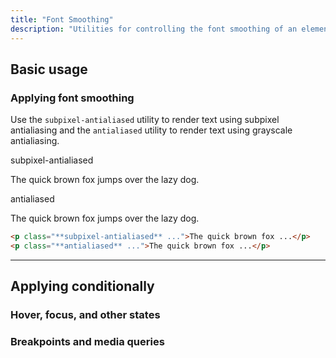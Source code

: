 ```yaml
---
title: "Font Smoothing"
description: "Utilities for controlling the font smoothing of an element."
---
```




## Basic usage

### Applying font smoothing

Use the `subpixel-antialiased` utility to render text using subpixel antialiasing and the `antialiased` utility to render text using grayscale antialiasing.

<Example>
  <div class="flex flex-col gap-8">
    <div>
      <span class="font-medium text-sm text-slate-500 font-mono mb-3 dark:text-slate-400">subpixel-antialiased</span>
      <p class="subpixel-antialiased text-lg font-medium text-slate-900 dark:text-slate-200">
        The quick brown fox jumps over the lazy dog.
      </p>
    </div>
    <div>
      <span class="font-medium text-sm text-slate-500 font-mono mb-3 dark:text-slate-400">antialiased</span>
      <p class="antialiased text-lg font-medium text-slate-900 dark:text-slate-200">
        The quick brown fox jumps over the lazy dog.
      </p>
    </div>
  </div>
</Example>

```html
<p class="**subpixel-antialiased** ...">The quick brown fox ...</p>
<p class="**antialiased** ...">The quick brown fox ...</p>
```

---

## <Heading ignore>Applying conditionally</Heading>

### <Heading ignore>Hover, focus, and other states</Heading>

<HoverFocusAndOtherStates defaultClass="antialiased" featuredClass="subpixel-antialiased" element="p" />

### <Heading ignore>Breakpoints and media queries</Heading>

<BreakpointsAndMediaQueries defaultClass="antialiased" featuredClass="subpixel-antialiased" element="p" />
